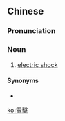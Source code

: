 {{also|電撃}}
==Chinese==
{{zh-forms|s=电击}}

===Pronunciation===
{{zh-pron
|m=diàn击
|c=din6 gik1
|cat=n
}}

===Noun===
{{zh-noun}}

# [[electric shock]]

====Synonyms====
* {{zh-l|電震}}

[[ko:電擊]]